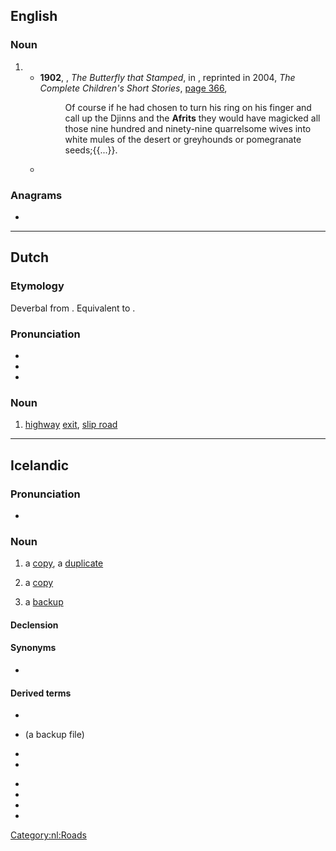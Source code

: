 ==English==

===Noun===
{{en-noun}}

# {{alternative spelling of|en|ifrit}}
#* '''1902''', {{w|Rudyard Kipling}}, ''The Butterfly that Stamped'', in ''{{w|Just So Stories}}'', reprinted in 2004, ''The Complete Children's Short Stories'', [https://books.google.com.au/books?id=sPGiqckEmlQC&pg=PA366&dq=%22Djinns+and+the+Afrits%22&hl=en&sa=X&ved=0ahUKEwjtw_eX2afQAhWBkJQKHQslDw4Q6AEIJzAC#v=onepage&q=%22Djinns%20and%20the%20Afrits%22&f=false page 366],
#*: Of course if he had chosen to turn his ring on his finger and call up the Djinns and the '''Afrits''' they would have magicked all those nine hundred and ninety-nine quarrelsome wives into white mules of the desert or greyhounds or pomegranate seeds;{{...}}.
#* {{quote-book|1=en|year=1936|author=Rollo Ahmed|title=The Black Art|publisher=Long|location=London|page=196|passage=The spirits they work with are called "'''Afrits'''", and they employ the agency of the Evil Eye.}}

===Anagrams===
* {{anagrams|en|a=afirt|fitra|frati|ftira|iftar|traif}}

----

==Dutch==

===Etymology===
Deverbal from {{m|nl|afrijden}}. Equivalent to {{compound|nl|af|rit}}.

===Pronunciation===
* {{IPA|nl|/ˈɑf.rɪt/}}
* {{audio|nl|Nl-afrit.ogg|Audio}}
* {{hyphenation|nl|af|rit}}

===Noun===
{{nl-noun|m|-en|afritje}}

# [[highway]] [[exit]], [[slip road]]

[[Category:nl:Roads]]

----

==Icelandic==

===Pronunciation===
* {{IPA|is|/ˈavrɪːt/}}

===Noun===
{{is-noun|n|afrits|afrit}}

# a [[copy]], a [[duplicate]]
# {{lb|is|computing}} a [[copy]]
#: {{ux|is|''Hægt er að taka '''afrit''' af skrá með skipuninni <code>cp skra{,.'''afrit'''}</code> eða {{monospace|cp skra !#$.'''afrit'''}}.''|You can make a '''copy''' of a file using the command <code>cp file{,.'''copy'''}</code> or {{monospace|cp file !#$.'''copy'''}}.}}
#: {{ux|is|''Þetta er '''afrit''' af bréfinu sem ég sendi kennaranum mínum.''|This is a '''copy''' of the mail I sent my teacher.}}
# {{lb|is|computing}} a [[backup]]

====Declension====
{{is-decl-noun-n-s|afr|i|t}}

====Synonyms====
* {{sense|backup}} {{l|is|öryggisafrit}}

====Derived terms====
{{der-top}}
* {{l|is|afrita}}
* {{l|is|afrit af skrá}} (a backup file)
* {{l|is|afritun}}
* {{l|is|fyrsta afrit}}
{{der-mid}}
* {{l|is|leyniafrit}}
* {{l|is|öryggisafrit}}
* {{l|is|taka afrit}}
* {{l|is|taka öryggisafrit}}
{{der-bottom}}